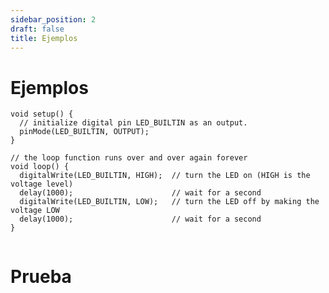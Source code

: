 ```yaml
---
sidebar_position: 2
draft: false
title: Ejemplos
---
```


# Ejemplos

```
void setup() {
  // initialize digital pin LED_BUILTIN as an output.
  pinMode(LED_BUILTIN, OUTPUT);
}

// the loop function runs over and over again forever
void loop() {
  digitalWrite(LED_BUILTIN, HIGH);  // turn the LED on (HIGH is the voltage level)
  delay(1000);                      // wait for a second
  digitalWrite(LED_BUILTIN, LOW);   // turn the LED off by making the voltage LOW
  delay(1000);                      // wait for a second
}

```

```cpp title="sidebars.cpp"

```


# Prueba